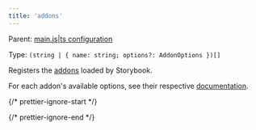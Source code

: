 ```yaml
---
title: 'addons'
---
```


Parent: [main.js|ts configuration](./main-config.md)

Type: `(string | { name: string; options?: AddonOptions })[]`

Registers the [addons](../addons/install-addons.md) loaded by Storybook.

For each addon's available options, see their respective [documentation](https://storybook.js.org/integrations).

{/* prettier-ignore-start */}

<CodeSnippets path="main-config-addons.md" />

{/* prettier-ignore-end */}
